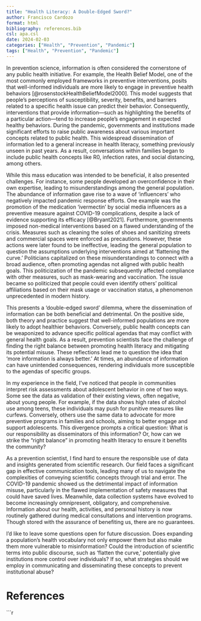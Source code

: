 ```yaml
---
title: "Health Literacy: A Double-Edged Sword?"
author: Francisco Cardozo
format: html
bibliography: references.bib
csl: apa.csl
date: 2024-02-03
categories: ["Health", "Prevention", "Pandemic"]
tags: ["Health", "Prevention", "Pandemic"]
---
```



In prevention science, information is often considered the cornerstone of any public health initiative. For example, the Health Belief Model, one of the most commonly employed frameworks in preventive interventions, posits that well-informed individuals are more likely to engage in preventive health behaviors [@rosenstockHealthBeliefModel2000]. This model suggests that people's perceptions of susceptibility, severity, benefits, and barriers related to a specific health issue can predict their behavior. Consequently, interventions that provide information—such as highlighting the benefits of a particular action—tend to increase people's engagement in expected healthy behaviors. During the pandemic, governments and institutions made significant efforts to raise public awareness about various important concepts related to public health. This widespread dissemination of information led to a general increase in health literacy, something previously unseen in past years. As a result, conversations within families began to include public health concepts like R0, infection rates, and social distancing, among others.

While this mass education was intended to be beneficial, it also presented challenges. For instance, some people developed an overconfidence in their own expertise, leading to misunderstandings among the general population. The abundance of information gave rise to a wave of 'influencers' who negatively impacted pandemic response efforts. One example was the promotion of the medication 'ivermectin' by social media influencers as a preventive measure against COVID-19 complications, despite a lack of evidence supporting its efficacy [@Bryant2021]. Furthermore, governments imposed non-medical interventions based on a flawed understanding of the crisis. Measures such as cleaning the soles of shoes and sanitizing streets and commercial spaces were enforced as precautions. However, these actions were later found to be ineffective, leading the general population to question the assumptions underlying interventions aimed at 'flattening the curve.' Politicians capitalized on these misunderstandings to connect with a broad audience, often promoting agendas not aligned with public health goals. This politicization of the pandemic subsequently affected compliance with other measures, such as mask-wearing and vaccination. The issue became so politicized that people could even identify others' political affiliations based on their mask usage or vaccination status, a phenomenon unprecedented in modern history.

This presents a 'double-edged sword' dilemma, where the dissemination of information can be both beneficial and detrimental. On the positive side, both theory and practice suggest that well-informed populations are more likely to adopt healthier behaviors. Conversely, public health concepts can be weaponized to advance specific political agendas that may conflict with general health goals. As a result, prevention scientists face the challenge of finding the right balance between promoting health literacy and mitigating its potential misuse. These reflections lead me to question the idea that 'more information is always better.' At times, an abundance of information can have unintended consequences, rendering individuals more susceptible to the agendas of specific groups.

In my experience in the field,  I've noticed that people in communities interpret risk assessments about adolescent behavior in one of two ways. Some see the data as validation of their existing views, often negative, about young people. For example, if the data shows high rates of alcohol use among teens, these individuals may push for punitive measures like curfews. Conversely, others use the same data to advocate for more preventive programs in families and schools, aiming to better engage and support adolescents. This divergence prompts a critical question: What is our responsibility as disseminators of this information? Or, how can we strike the "right balance" in promoting health literacy to ensure it benefits the community?

As a prevention scientist, I find hard to ensure the responsible use of data and insights generated from scientific research. Our field faces a significant gap in effective communication tools, leading many of us to navigate the complexities of conveying scientific concepts through trial and error. The COVID-19 pandemic showed us the detrimental impact of information misuse, particularly in the flawed implementation of safety measures that could have saved lives. Meanwhile, data collection systems have evolved to become increasingly omnipresent, obligatory, and comprehensive. Information about our health, activities, and personal history is now routinely gathered during medical consultations and intervention programs. Though stored with the assurance of benefiting us, there are no guarantees.

I'd like to leave some questions open for future discussion. Does expanding a population's health vocabulary not only empower them but also make them more vulnerable to misinformation? Could the introduction of scientific terms into public discourse, such as 'flatten the curve,' potentially give institutions more control over individuals? If so, what strategies should we employ in communicating and disseminating these concepts to prevent institutional abuse? 

# References



```r